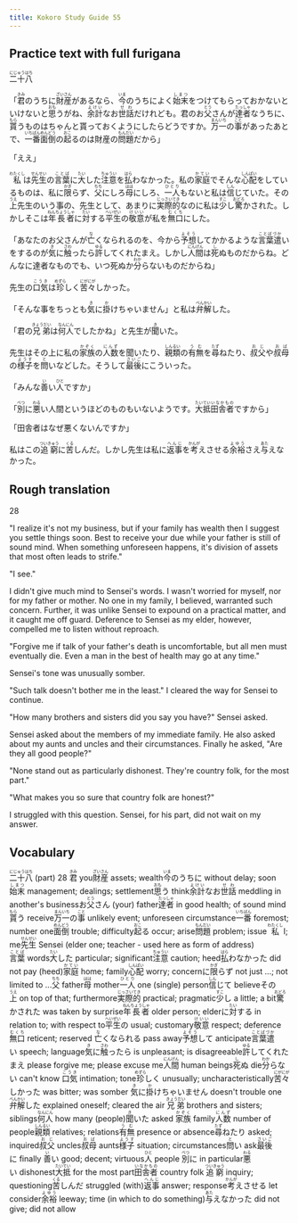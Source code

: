 ```yaml
---
title: Kokoro Study Guide 55
---
```


## Practice text with full furigana

<p>
<ruby><rb>二十八</rb><rt>にじゅうはち</rt></ruby>
</p>

<p>
「<ruby><rb>君</rb><rt>きみ</rt></ruby>のうちに<ruby><rb>財産</rb><rt>ざいさん</rt></ruby>があるなら、<ruby><rb>今</rb><rt>いま</rt></ruby>のうちによく<ruby><rb>始末</rb><rt>しまつ</rt></ruby>をつけてもらっておかないといけないと<ruby><rb>思</rb><rt>おも</rt></ruby>うがね、<ruby><rb>余計</rb><rt>よけい</rt></ruby>なお<ruby><rb>世話</rb><rt>せわ</rt></ruby>だけれども。君のお<ruby><rb>父</rb><rt>とう</rt></ruby>さんが<ruby><rb>達者</rb><rt>たっしゃ</rt></ruby>なうちに、<ruby><rb>貰</rb><rt>もら</rt></ruby>うものはちゃんと貰っておくようにしたらどうですか。<ruby><rb>万一</rb><rt>まんいち</rt></ruby>の<ruby><rb>事</rb><rt>こと</rt></ruby>があったあとで、<ruby><rb>一番</rb><rt>いちばん</rt></ruby><ruby><rb>面倒</rb><rt>めんどう</rt></ruby>の<ruby><rb>起</rb><rt>おこ</rt></ruby>るのは財産の<ruby><rb>問題</rb><rt>もんだい</rt></ruby>だから」
</p>

「ええ」

<p>
<ruby><rb>私</rb><rt>わたくし</rt></ruby>は<ruby><rb>先生</rb><rt>せんせい</rt></ruby>の<ruby><rb>言葉</rb><rt>ことば</rt></ruby>に<ruby><rb>大</rb><rt>たい</rt></ruby>した<ruby><rb>注意</rb><rt>ちゅうい</rt></ruby>を<ruby><rb>払</rb><rt>はら</rt></ruby>わなかった。私の<ruby><rb>家庭</rb><rt>かてい</rt></ruby>でそんな<ruby><rb>心配</rb><rt>しんぱい</rt></ruby>をしているものは、私に<ruby><rb>限</rb><rt>かぎ</rt></ruby>らず、<ruby><rb>父</rb><rt>ちち</rt></ruby>にしろ<ruby><rb>母</rb><rt>はは</rt></ruby>にしろ、<ruby><rb>一人</rb><rt>ひとり</rt></ruby>もないと私は<ruby><rb>信</rb><rt>しん</rt></ruby>じていた。その<ruby><rb>上</rb><rt>うえ</rt></ruby>先生のいう事の、先生として、あまりに<ruby><rb>実際的</rb><rt>じっさいてき</rt></ruby>なのに私は<ruby><rb>少</rb><rt>すこ</rt></ruby>し<ruby><rb>驚</rb><rt>おどろ</rt></ruby>かされた。しかしそこは<ruby><rb>年長者</rb><rt>ねんちょうしゃ</rt></ruby>に<ruby><rb>対</rb><rt>たい</rt></ruby>する<ruby><rb>平生</rb><rt>へいぜい</rt></ruby>の<ruby><rb>敬意</rb><rt>けいい</rt></ruby>が私を<ruby><rb>無口</rb><rt>むくち</rt></ruby>にした。
</p>

<p>
「あなたのお父さんが<ruby><rb>亡</rb><rt>な</rt></ruby>くなられるのを、今から<ruby><rb>予想</rb><rt>よそう</rt></ruby>してかかるような<ruby><rb>言葉遣</rb><rt>ことばづか</rt></ruby>いをするのが<ruby><rb>気</rb><rt>き</rt></ruby>に<ruby><rb>触</rb><rt>さわ</rt></ruby>ったら<ruby><rb>許</rb><rt>ゆる</rt></ruby>してくれたまえ。しかし<ruby><rb>人間</rb><rt>にんげん</rt></ruby>は<ruby><rb>死</rb><rt>し</rt></ruby>ぬものだからね。どんなに達者なものでも、いつ死ぬか<ruby><rb>分</rb><rt>わか</rt></ruby>らないものだからね」
</p>

<p>
先生の<ruby><rb>口気</rb><rt>こうき</rt></ruby>は<ruby><rb>珍</rb><rt>めずら</rt></ruby>しく<ruby><rb>苦々</rb><rt>にがにが</rt></ruby>しかった。
</p>

<p>
「そんな事をちっとも<ruby><rb>気</rb><rt>き</rt></ruby>に<ruby><rb>掛</rb><rt>か</rt></ruby>けちゃいません」と私は<ruby><rb>弁解</rb><rt>べんかい</rt></ruby>した。
</p>

<p>
「君の<ruby><rb>兄弟</rb><rt>きょうだい</rt></ruby>は<ruby><rb>何人</rb><rt>なんにん</rt></ruby>でしたかね」と先生が<ruby><rb>聞</rb><rt>き</rt></ruby>いた。
</p>

<p>
先生はその上に私の<ruby><rb>家族</rb><rt>かぞく</rt></ruby>の<ruby><rb>人数</rb><rt>にんず</rt></ruby>を聞いたり、<ruby><rb>親類</rb><rt>しんるい</rt></ruby>の<ruby><rb>有無</rb><rt>うむ</rt></ruby>を<ruby><rb>尋</rb><rt>たず</rt></ruby>ねたり、<ruby><rb>叔父</rb><rt>おじ</rt></ruby>や<ruby><rb>叔母</rb><rt>おば</rt></ruby>の<ruby><rb>様子</rb><rt>ようす</rt></ruby>を<ruby><rb>問</rb><rt>と</rt></ruby>いなどした。そうして<ruby><rb>最後</rb><rt>さいご</rt></ruby>にこういった。
</p>

<p>
「みんな<ruby><rb>善</rb><rt>い</rt></ruby>い<ruby><rb>人</rb><rt>ひと</rt></ruby>ですか」
</p>

<p>
「<ruby><rb>別</rb><rt>べつ</rt></ruby>に<ruby><rb>悪</rb><rt>わる</rt></ruby>い人間というほどのものもいないようです。<ruby><rb>大抵</rb><rt>たいてい</rt></ruby><ruby><rb>田舎者</rb><rt>いなかもの</rt></ruby>ですから」
</p>

「田舎者はなぜ悪くないんですか」

<p>
私はこの<ruby><rb>追窮</rb><rt>ついきゅう</rt></ruby>に<ruby><rb>苦</rb><rt>くる</rt></ruby>しんだ。しかし先生は私に<ruby><rb>返事</rb><rt>へんじ</rt></ruby>を<ruby><rb>考</rb><rt>かんが</rt></ruby>えさせる<ruby><rb>余裕</rb><rt>よゆう</rt></ruby>さえ<ruby><rb>与</rb><rt>あた</rt></ruby>えなかった。
</p>


## Rough translation

28

"I realize it's not my business, but if your family has wealth then I suggest you settle things soon. Best to receive your due while your father is still of sound mind. When something unforeseen happens, it's division of assets that most often leads to strife."

"I see."

I didn't give much mind to Sensei's words. I wasn't worried for myself, nor for my father or mother. No one in my family, I believed, warranted such concern. Further, it was unlike Sensei to expound on a practical matter, and it caught me off guard. Deference to Sensei as my elder, however, compelled me to listen without reproach.

"Forgive me if talk of your father's death is uncomfortable, but all men must eventually die. Even a man in the best of health may go at any time."

Sensei's tone was unusually somber.

"Such talk doesn't bother me in the least." I cleared the way for Sensei to continue.

"How many brothers and sisters did you say you have?" Sensei asked.

Sensei asked about the members of my immediate family. He also asked about my aunts and uncles and their circumstances. Finally he asked, "Are they all good people?"

"None stand out as particularly dishonest. They're country folk, for the most part."

"What makes you so sure that country folk are honest?"

I struggled with this question. Sensei, for his part, did not wait on my answer.           


## Vocabulary

<p>
<span class="vocabstudy"><ruby><rb>二十八</rb><rt>にじゅうはち</rt></ruby>&nbsp;(part) 28</span>
<span class="vocabstudy"><ruby><rb>君</rb><rt>きみ</rt></ruby>&nbsp;you</span><span class="vocabstudy"><ruby><rb>財産</rb><rt>ざいさん</rt></ruby>&nbsp;assets; wealth</span><span class="vocabstudy"><ruby><rb>今</rb><rt>いま</rt></ruby>のうちに&nbsp;without delay; soon</span><span class="vocabstudy"><ruby><rb>始末</rb><rt>しまつ</rt></ruby>&nbsp;management; dealings; settlement</span><span class="vocabstudy"><ruby><rb>思</rb><rt>おも</rt></ruby>う&nbsp;think</span><span class="vocabstudy"><ruby><rb>余計</rb><rt>よけい</rt></ruby>なお<ruby><rb>世話</rb><rt>せわ</rt></ruby>&nbsp;meddling in another's business</span><span class="vocabstudy">お<ruby><rb>父</rb><rt>とう</rt></ruby>さん&nbsp;(your) father</span><span class="vocabstudy"><ruby><rb>達者</rb><rt>たっしゃ</rt></ruby>&nbsp;in good health; of sound mind</span><span class="vocabstudy"><ruby><rb>貰</rb><rt>もら</rt></ruby>う&nbsp;receive</span><span class="vocabstudy"><ruby><rb>万一</rb><rt>まんいち</rt></ruby>の<ruby><rb>事</rb><rt>こと</rt></ruby>&nbsp;unlikely event; unforeseen circumstance</span><span class="vocabstudy"><ruby><rb>一番</rb><rt>いちばん</rt></ruby>&nbsp;foremost; number one</span><span class="vocabstudy"><ruby><rb>面倒</rb><rt>めんどう</rt></ruby>&nbsp;trouble; difficulty</span><span class="vocabstudy"><ruby><rb>起</rb><rt>おこ</rt></ruby>る&nbsp;occur; arise</span><span class="vocabstudy"><ruby><rb>問題</rb><rt>もんだい</rt></ruby>&nbsp;problem; issue</span>
<span class="vocabstudy"><ruby><rb>私</rb><rt>わたくし</rt></ruby>&nbsp;I; me</span><span class="vocabstudy"><ruby><rb>先生</rb><rt>せんせい</rt></ruby>&nbsp;Sensei (elder one; teacher - used here as form of address)</span><span class="vocabstudy"><ruby><rb>言葉</rb><rt>ことば</rt></ruby>&nbsp;words</span><span class="vocabstudy"><ruby><rb>大</rb><rt>たい</rt></ruby>した&nbsp;particular; significant</span><span class="vocabstudy"><ruby><rb>注意</rb><rt>ちゅうい</rt></ruby>&nbsp;caution; heed</span><span class="vocabstudy"><ruby><rb>払</rb><rt>はら</rt></ruby>わなかった&nbsp;did not pay (heed)</span><span class="vocabstudy"><ruby><rb>家庭</rb><rt>かてい</rt></ruby>&nbsp;home; family</span><span class="vocabstudy"><ruby><rb>心配</rb><rt>しんぱい</rt></ruby>&nbsp;worry; concern</span><span class="vocabstudy">に<ruby><rb>限</rb><rt>かぎ</rt></ruby>らず&nbsp;not just ...; not limited to ...</span><span class="vocabstudy"><ruby><rb>父</rb><rt>ちち</rt></ruby>&nbsp;father</span><span class="vocabstudy"><ruby><rb>母</rb><rt>はは</rt></ruby>&nbsp;mother</span><span class="vocabstudy"><ruby><rb>一人</rb><rt>ひとり</rt></ruby>&nbsp;one (single) person</span><span class="vocabstudy"><ruby><rb>信</rb><rt>しん</rt></ruby>じて&nbsp;believe</span><span class="vocabstudy">その<ruby><rb>上</rb><rt>うえ</rt></ruby>&nbsp;on top of that; furthermore</span><span class="vocabstudy"><ruby><rb>実際的</rb><rt>じっさいてき</rt></ruby>&nbsp;practical; pragmatic</span><span class="vocabstudy"><ruby><rb>少</rb><rt>すこ</rt></ruby>し&nbsp;a little; a bit</span><span class="vocabstudy"><ruby><rb>驚</rb><rt>おどろ</rt></ruby>かされた&nbsp;was taken by surprise</span><span class="vocabstudy"><ruby><rb>年長者</rb><rt>ねんちょうしゃ</rt></ruby>&nbsp;older person; elder</span><span class="vocabstudy">に<ruby><rb>対</rb><rt>たい</rt></ruby>する&nbsp;in relation to; with respect to</span><span class="vocabstudy"><ruby><rb>平生</rb><rt>へいぜい</rt></ruby>の&nbsp;usual; customary</span><span class="vocabstudy"><ruby><rb>敬意</rb><rt>けいい</rt></ruby>&nbsp;respect; deference</span><span class="vocabstudy"><ruby><rb>無口</rb><rt>むくち</rt></ruby>&nbsp;reticent; reserved</span>
<span class="vocabstudy"><ruby><rb>亡</rb><rt>な</rt></ruby>くなられる&nbsp;pass away</span><span class="vocabstudy"><ruby><rb>予想</rb><rt>よそう</rt></ruby>して&nbsp;anticipate</span><span class="vocabstudy"><ruby><rb>言葉遣</rb><rt>ことばづか</rt></ruby>い&nbsp;speech; language</span><span class="vocabstudy"><ruby><rb>気</rb><rt>き</rt></ruby>に<ruby><rb>触</rb><rt>さわ</rt></ruby>ったら&nbsp;is unpleasant; is disagreeable</span><span class="vocabstudy"><ruby><rb>許</rb><rt>ゆる</rt></ruby>してくれたまえ&nbsp;please forgive me; please excuse me</span><span class="vocabstudy"><ruby><rb>人間</rb><rt>にんげん</rt></ruby>&nbsp;human beings</span><span class="vocabstudy"><ruby><rb>死</rb><rt>し</rt></ruby>ぬ&nbsp;die</span><span class="vocabstudy"><ruby><rb>分</rb><rt>わか</rt></ruby>らない&nbsp;can't know</span>
<span class="vocabstudy"><ruby><rb>口気</rb><rt>こうき</rt></ruby>&nbsp;intimation; tone</span><span class="vocabstudy"><ruby><rb>珍</rb><rt>めずら</rt></ruby>しく&nbsp;unusually; uncharacteristically</span><span class="vocabstudy"><ruby><rb>苦々</rb><rt>にがにが</rt></ruby>しかった&nbsp;was bitter; was somber</span>
<span class="vocabstudy"><ruby><rb>気</rb><rt>き</rt></ruby>に<ruby><rb>掛</rb><rt>か</rt></ruby>けちゃいません&nbsp;doesn't trouble one</span><span class="vocabstudy"><ruby><rb>弁解</rb><rt>べんかい</rt></ruby>した&nbsp;explained oneself; cleared the air</span>
<span class="vocabstudy"><ruby><rb>兄弟</rb><rt>きょうだい</rt></ruby>&nbsp;brothers and sisters; siblings</span><span class="vocabstudy"><ruby><rb>何人</rb><rt>なんにん</rt></ruby>&nbsp;how many (people)</span><span class="vocabstudy"><ruby><rb>聞</rb><rt>き</rt></ruby>いた&nbsp;asked</span>
<span class="vocabstudy"><ruby><rb>家族</rb><rt>かぞく</rt></ruby>&nbsp;family</span><span class="vocabstudy"><ruby><rb>人数</rb><rt>にんず</rt></ruby>&nbsp;number of people</span><span class="vocabstudy"><ruby><rb>親類</rb><rt>しんるい</rt></ruby>&nbsp;relatives; relations</span><span class="vocabstudy"><ruby><rb>有無</rb><rt>うむ</rt></ruby>&nbsp;presence or absence</span><span class="vocabstudy"><ruby><rb>尋</rb><rt>たず</rt></ruby>ねたり&nbsp;asked; inquired</span><span class="vocabstudy"><ruby><rb>叔父</rb><rt>おじ</rt></ruby>&nbsp;uncles</span><span class="vocabstudy"><ruby><rb>叔母</rb><rt>おば</rt></ruby>&nbsp;aunts</span><span class="vocabstudy"><ruby><rb>様子</rb><rt>ようす</rt></ruby>&nbsp;situation; circumstances</span><span class="vocabstudy"><ruby><rb>問</rb><rt>と</rt></ruby>い&nbsp;ask</span><span class="vocabstudy"><ruby><rb>最後</rb><rt>さいご</rt></ruby>に&nbsp;finally</span>
<span class="vocabstudy"><ruby><rb>善</rb><rt>い</rt></ruby>い&nbsp;good; decent; virtuous</span><span class="vocabstudy"><ruby><rb>人</rb><rt>ひと</rt></ruby>&nbsp;people</span>
<span class="vocabstudy"><ruby><rb>別</rb><rt>べつ</rt></ruby>に&nbsp;in particular</span><span class="vocabstudy"><ruby><rb>悪</rb><rt>わる</rt></ruby>い&nbsp;dishonest</span><span class="vocabstudy"><ruby><rb>大抵</rb><rt>たいてい</rt></ruby>&nbsp;for the most part</span><span class="vocabstudy"><ruby><rb>田舎者</rb><rt>いなかもの</rt></ruby>&nbsp;country folk</span>
<span class="vocabstudy"><ruby><rb>追窮</rb><rt>ついきゅう</rt></ruby>&nbsp;inquiry; questioning</span><span class="vocabstudy"><ruby><rb>苦</rb><rt>くる</rt></ruby>しんだ&nbsp;struggled (with)</span><span class="vocabstudy"><ruby><rb>返事</rb><rt>へんじ</rt></ruby>&nbsp;answer; response</span><span class="vocabstudy"><ruby><rb>考</rb><rt>かんが</rt></ruby>えさせる&nbsp;let consider</span><span class="vocabstudy"><ruby><rb>余裕</rb><rt>よゆう</rt></ruby>&nbsp;leeway; time (in which to do something)</span><span class="vocabstudy"><ruby><rb>与</rb><rt>あた</rt></ruby>えなかった&nbsp;did not give; did not allow</span>
</p>

